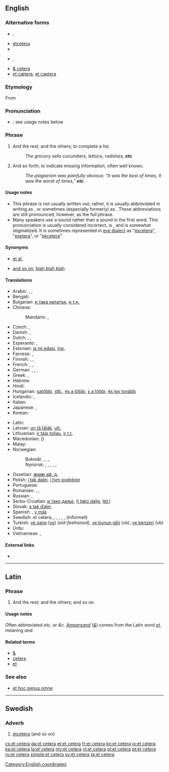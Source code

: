 ==English==

===Alternative forms===
{{top2}}
* {{l|en|etc}}, {{l|en|etc.}}
* [[etcetera]]
* {{l|en|et ceteræ}}
{{mid2}}
* {{l|en|&c}}, {{l|en|&c.}}
* [[& cetera]]
* [[et cætera]], [[et caetera]] {{qualifier|{{l|en|erroneous}}}}
{{bottom}}

===Etymology===
From {{etyl|la}} {{term|et cetera|et cētera|lang=la|and the rest" or "and so forth}}

===Pronunciation===
* {{IPA|/ˌɛt ˈsɛt(ə)ɹə/|/ˌɛkˈsɛt(ə)ɹə/|lang=en}}; see usage notes below
*: {{audio|en-us-etc.ogg|Audio (US)}}

===Phrase===
{{head|en|phrase|head=[[et]] [[cetera]]}}

# And the rest, and the others; to complete a list.
#: ''The grocery sells cucumbers, lettuce, radishes, '''etc'''.''
# And so forth; to indicate missing information, often well known.
#: ''The plagiarism was painfully obvious: "It was the best of times, it was the worst of times," '''etc.'''''

====Usage notes====
* This phrase is not usually written out; rather, it is usually abbreviated in writing as {{term|etc.|lang=en}}, or sometimes (especially formerly) as {{term|&c.|lang=en}}. These abbreviations are still pronounced, however, as the full phrase.
* Many speakers use a {{IPAchar|/k/|lang=en}} sound rather than a {{IPAchar|/t/|lang=en}} sound in the first word. This pronunciation is usually considered incorrect, is {{proscribed|sub=labelcat}}, and is somewhat stigmatized. It is sometimes represented in [[eye dialect]] as "[[excetera#English|excetera]]", "[[exetera#English|exetera]]", or "[[ekcetera#English|ekcetera]]".

====Synonyms====
* {{sense|to complete a list}} [[et al.]]
* {{sense|and so forth}} [[and so on]], [[blah blah blah]] {{a|colloquial}}

====Translations====
{{trans-top|and so on}}
* Arabic: {{t-|ar|وهلم جرا|tr=wa-halumma jaraa|alt=وهَلُمَّ جَرًّا|sc=Arab}}, {{t-|ar|إلخ|tr='ilakh|sc=Arab}}, {{t-|ar|إلى آخره|tr='íla 'aakhirih|sc=Arab}}
* Bengali: {{t-|bn|ইত্যাদি|tr=ittêdi|sc=Beng}}
* Bulgarian: [[и така нататък]], [[и т.н.]]
* Chinese:
*: Mandarin: {{t-|cmn|等|tr=děng|sc=Hani}}, {{t-|cmn|等等|tr=děngděng|sc=Hani}}
* Czech: {{t-|cs|a tak dále}}, {{t+|cs|atd.}}
* Danish: {{t-|da|og så videre}}, {{t+|da|osv.}}
* Dutch: {{t+|nl|enzovoort}}, {{t+|nl|enz.}}, {{t+|nl|enzovoorts}}
* Esperanto: {{t-|eo|kaj tiel plu|xs=Esperanto}}, {{t+|eo|k.t.p.|xs=Esperanto}}
* Estonian: [[ja nii edasi]], [[jne.]]
* Faroese: {{t-|fo|og so framvegis}}, {{t-|fo|osfr.}}
* Finnish: {{t-|fi|ja niin edelleen}}, {{t+|fi|jne.}}, {{t-|fi|ynnä muuta}}
* French: {{t+|fr|et cétéra}}, {{t+|fr|etc.}}, {{t+|fr|et cætera}}
* German: {{t+|de|und so weiter}}, {{t+|de|usw.}}, {{t+|de|etc.}}, {{t-|de|et cetera}}
* Greek: {{t-|el|και ούτω καθεξής|tr=kai oúto kathexís}}, {{t+|el|κοκ|tr=kok}}
* Hebrew: {{t-|he|וכדומה|sc=Hebr}}
* Hindi: {{t-|hi|वग़ैरह|tr=vaġairah|sc=Deva}}
* Hungarian: [[satöbbi]], [[stb.]], [[és a többi]], [[s a többi]], [[és így tovább]]
* Icelandic: {{t+|is|og svo framvegis}}, {{t-|is|o. s. frv.}}
* Italian: {{t+|it|eccetera}}
* Japanese: {{t-|ja|など|tr=nado|sc=Jpan}}, {{t+|ja|等|tr=とう, tō|sc=Jpan}}
* Korean: {{t+|ko|기타|tr=gita|sc=Kore}}
{{trans-mid}}
* Latin: {{t+|la|et cetera}}
* Latvian: [[un tā tālāk]], [[utt.]]
* Lithuanian: [[ir taip toliau]], [[ir t.t.]]
* Macedonian: {{t-|mk|и така натаму|tr=i táka nátamu}} ({{t-|mk|итн.|tr=itn.}})
* Malay: {{t-|ms|dan lain-lain}}
* Norwegian:
*: Bokmål: {{t-|no|og så videre}}, {{t+|no|osv.}}, {{t-|no|et cetera}}, {{t+|no|etc.}}
*: Nynorsk: {{t-|nn|og så bortetter}}, {{t-|nn|osb.}}, {{t-|nn|og så vidare}}, {{t-|nn|osv.}}, {{t-|nn|et cetera}}, {{t-|nn|etc.}}
* Ossetian: [[æмæ аф. д.]]
* Polish: {{t+|pl|itd.}} [[i tak dalej]], {{t+|pl|itp.}} [[i tym podobne]]
* Portuguese: {{t+|pt|et cetera}}
* Romanian: {{t-|ro|și așa mai departe}}, {{t-|ro|etc.}}, {{t+|ro|etcetera}}
* Russian: {{t-|ru|и так далее|tr=i tak dáleje}}, {{t+|ru|и т. д.|tr=itɛdɛ́}}
* Serbo-Croatian: [[и тако даље]], {{t-|sh|итд.|sc=Cyrl}} ([[i tako dalje]], [[itd.]])
* Slovak: [[a tak ďalej]], {{t-|sk|atď.}}
* Spanish: {{t+|es|etcétera}}, [[y más]]
* Swedish: et cetera, {{t+|sv|etc.}}, {{t+|sv|etcetera}}, {{t+|sv|och så vidare}}, {{t+|sv|o.s.v.}}, {{t+|sv|osv.}}, {{t+|sv|osv}} (informell)
* Turkish: [[ve saire]] ([[vs]]) ''(old-fashioned)'', [[ve bunun gibi]] (vb), [[ve benzeri]] (vb)
* Urdu: {{t-|ur|وغیرہ|tr=vaġairah|sc=ur-Arab}}
* Vietnamese: {{t+|vi|vân vân|xs=Vietnamese}}, {{t+|vi|v.v.|xs=Vietnamese}}
{{trans-bottom}}

====External links====
* {{pedialite}}

[[Category:English coordinates]]

----

==Latin==

===Phrase===
{{head|la|phrase|head={{l|la|et}} {{l|la|cetera}}}}

# And the rest; and the others; and so on.

====Usage notes====
Often abbreviated ''etc.'' or ''&c''. ''[[ampersand|Ampersand]]'' (''[[&]]'') comes from the Latin word ''[[et#Latin|et]]'', meaning ''and''.

====Related terms====
* [[&]]
* [[cetera]]
* [[et]]

===See also===
* [[et hoc genus omne]]

----

==Swedish==

===Adverb===
{{head|sv|adverb}}

# [[etcetera]] (and so on)

{{tbot entry|Swedish|etcetera|2009|April|sv}}

[[cs:et cetera]]
[[da:et cetera]]
[[et:et cetera]]
[[fr:et cetera]]
[[ko:et cetera]]
[[io:et cetera]]
[[ka:et cetera]]
[[la:et cetera]]
[[my:et cetera]]
[[nl:et cetera]]
[[pl:et cetera]]
[[pt:et cetera]]
[[ru:et cetera]]
[[simple:et cetera]]
[[sv:et cetera]]
[[ta:et cetera]]